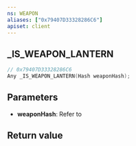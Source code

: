 ```yaml
---
ns: WEAPON
aliases: ["0x79407D33328286C6"]
apiset: client
---
```

## _IS_WEAPON_LANTERN

```c
// 0x79407D33328286C6
Any _IS_WEAPON_LANTERN(Hash weaponHash);
```


## Parameters
* **weaponHash**: Refer to <EmbeddedEnum name="eWeaponHash" />

## Return value
